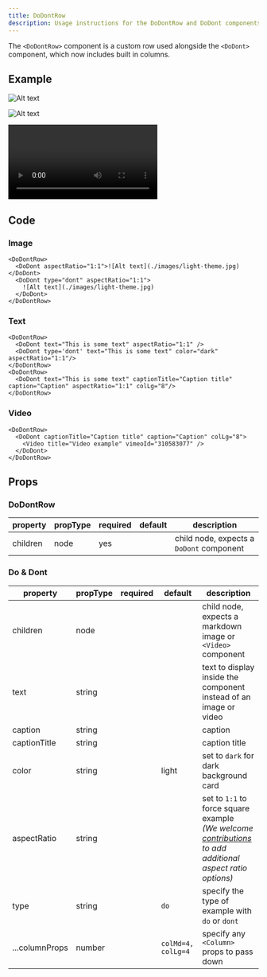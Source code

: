 ```yaml
---
title: DoDontRow
description: Usage instructions for the DoDontRow and DoDont components
---
```


<PageDescription>

The `<DoDontRow>` component is a custom row used alongside the `<DoDont>` component, which now includes built in columns.

</PageDescription>

## Example

<DoDontRow>

<DoDont aspectRatio="1:1">

![Alt text](./images/light-theme.jpg)

</DoDont>

<DoDont aspectRatio="1:1" type="dont">

![Alt text](./images/light-theme.jpg)

</DoDont>

</DoDontRow>

<DoDontRow>

<DoDont aspectRatio="1:1" text="This is some text" />

<DoDont type="dont" aspectRatio="1:1" text="This is some text" color="dark" />

</DoDontRow>

<DoDontRow>

<DoDont
  text="This is some text"
  color="dark"
  captionTitle="Caption title"
  caption="Caption"
  colLg="8"
/>

</DoDontRow>

<DoDontRow>

<DoDont colLg='8' captionTitle="Caption title" caption="Caption">

<Video title="Video example" vimeoId="310583077" />

</DoDont>

</DoDontRow>

## Code

### Image

```mdx path=components/DoDontRow/DoDontRow.js src=https://github.com/carbon-design-system/gatsby-theme-carbon/tree/master/packages/gatsby-theme-carbon/src/components/DoDontRow
<DoDontRow>
  <DoDont aspectRatio="1:1">![Alt text](./images/light-theme.jpg)</DoDont>
  <DoDont type="dont" aspectRatio="1:1">
    ![Alt text](./images/light-theme.jpg)
  </DoDont>
</DoDontRow>
```

### Text

```mdx path=components/DoDontRow/DoDontRow.js src=https://github.com/carbon-design-system/gatsby-theme-carbon/tree/master/packages/gatsby-theme-carbon/src/components/DoDontRow
<DoDontRow>
  <DoDont text="This is some text" aspectRatio="1:1" />
  <DoDont type='dont' text="This is some text" color="dark" aspectRatio="1:1"/>
</DoDontRow>
<DoDontRow>
  <DoDont text="This is some text" captionTitle="Caption title" caption="Caption" aspectRatio="1:1" colLg="8"/>
</DoDontRow>
```

### Video

```mdx path=components/DoDontRow/DoDontRow.js src=https://github.com/carbon-design-system/gatsby-theme-carbon/tree/master/packages/gatsby-theme-carbon/src/components/DoDontRow
<DoDontRow>
  <DoDont captionTitle="Caption title" caption="Caption" colLg="8">
    <Video title="Video example" vimeoId="310583077" />
  </DoDont>
</DoDontRow>
```

## Props

### DoDontRow

| property | propType | required | default | description                                                 |
| -------- | -------- | -------- | ------- | ----------------------------------------------------------- |
| children | node     | yes      |         | child node, expects a `DoDont` component |

### Do & Dont

| property       | propType | required | default            | description                                                                                                                                                                                                                                        |
| -------------- | -------- | -------- | ------------------ | -------------------------------------------------------------------------------------------------------------------------------------------------------------------------------------------------------------------------------------------------- |
| children       | node     |          |                    | child node, expects a markdown image or `<Video>` component                                                                                                                                                                                        |
| text           | string   |          |                    | text to display inside the component instead of an image or video                                                                                                                                                                                  |
| caption        | string   |          |                    | caption                                                                                                                                                                                                                                            |
| captionTitle   | string   |          |                    | caption title                                                                                                                                                                                                                                      |
| color          | string   |          | light              | set to `dark` for dark background card                                                                                                                                                                                                             |
| aspectRatio    | string   |          |                    | set to `1:1` to force square example <br/>_(We welcome [contributions](https://github.com/carbon-design-system/gatsby-theme-carbon/tree/master/packages/gatsby-theme-carbon/src/components/DoDontExample) to add additional aspect ratio options)_ |
| type           | string   |          | `do`               | specify the type of example with `do` or `dont`                                                                                                                                                                                                    |
| ...columnProps | number   |          | `colMd=4, colLg=4` | specify any `<Column>` props to pass down                                                                                                                                                                                                          |
